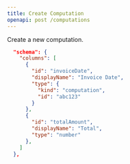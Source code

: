 ```yaml
---
title: Create Computation
openapi: post /computations
---
```


Create a new computation.

```json
  "schema": {
    "columns": [
      {
        "id": "invoiceDate",
        "displayName": "Invoice Date",
        "type": {
          "kind": "computation",
          "id": "abc123"
        }
      },
      {
        "id": "totalAmount",
        "displayName": "Total",
        "type": "number"
      },
    ]
  },
```
